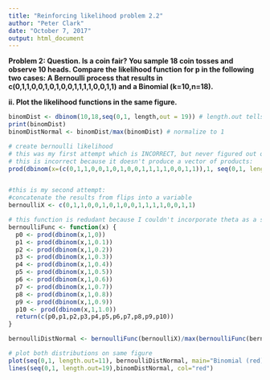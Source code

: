 ```yaml
---
title: "Reinforcing likelihood problem 2.2"
author: "Peter Clark"
date: "October 7, 2017"
output: html_document
---
```


**Problem 2:		Question.		Is	a coin	fair?		You	sample	18	coin tosses	and	observe 10	heads. Compare	the	likelihood	function	for	p	in	the	following	two	cases: A	Bernoulli	process	that	results	in	c(0,1,1,0,0,1,0,1,0,0,1,1,1,1,0,0,1,1) and	a Binomial (k=10,n=18).**


**ii.	Plot	the	likelihood	functions	in	the	same	figure.**


```r
binomDist <- dbinom(10,18,seq(0,1, length,out = 19)) # length.out tells r the number of trails for p (1-19, or 18 trials)
print(binomDist)
binomDistNormal <- binomDist/max(binomDist) # normalize to 1

# create bernoulli likelihood
# this was my first attempt which is INCORRECT, but never figured out quite why
# this is incorrect because it doesn't produce a vector of products:
prod(dbinom(x=(c(0,1,1,0,0,1,0,1,0,0,1,1,1,1,0,0,1,1)),1, seq(0,1, length.out = 19), log=F))


#this is my second attempt:
#concatenate the results from flips into a variable
bernoulliX <- c(0,1,1,0,0,1,0,1,0,0,1,1,1,1,0,0,1,1) 

# this function is redudant because I couldn't incorporate theta as a sequenced variable, but this works
bernoulliFunc <- function(x) {
  p0 <- prod(dbinom(x,1,0))
  p1 <- prod(dbinom(x,1,0.1))
  p2 <- prod(dbinom(x,1,0.2))
  p3 <- prod(dbinom(x,1,0.3))
  p4 <- prod(dbinom(x,1,0.4))
  p5 <- prod(dbinom(x,1,0.5))
  p6 <- prod(dbinom(x,1,0.6))
  p7 <- prod(dbinom(x,1,0.7))
  p8 <- prod(dbinom(x,1,0.8))
  p9 <- prod(dbinom(x,1,0.9))
  p10 <- prod(dbinom(x,1,1.0))
  return(c(p0,p1,p2,p3,p4,p5,p6,p7,p8,p9,p10))
}

bernoulliDistNormal <- bernoulliFunc(bernoulliX)/max(bernoulliFunc(bernoulliX)) # normalize to 1

# plot both distributions on same figure
plot(seq(0,1, length.out=11), bernoulliDistNormal, main="Binomial (red) and Bernoulli (dots) Likelihood Functions", xlab="theta", ylab="likelihood")
lines(seq(0,1, length.out=19),binomDistNormal, col="red")

```

